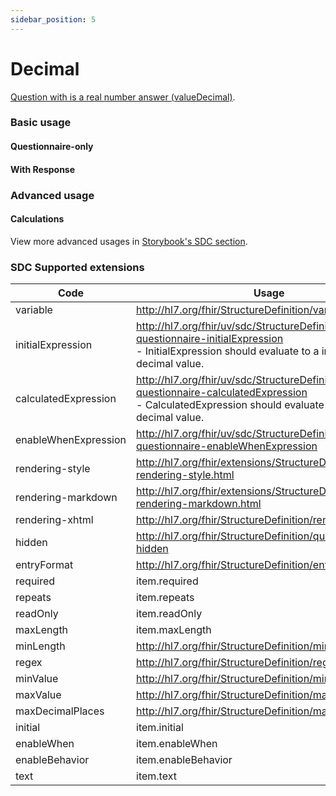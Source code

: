 ```yaml
---
sidebar_position: 5
---
```



# Decimal

[Question with is a real number answer (valueDecimal)](https://hl7.org/fhir/r4/codesystem-item-type.html#item-type-decimal).

### Basic usage

#### Questionnaire-only

<IframeContainer storyId="itemtype-decimal--decimal-basic" initialHeight={120} />

#### With Response

<IframeContainer storyId="itemtype-decimal--decimal-basic-response" initialHeight={120} />

### Advanced usage

#### Calculations

<IframeContainer
  storyId="sdc-10-1-3-behavior-calculations-item-type-calculations--decimal-calculation"
  initialHeight={352}
/>

View more advanced usages in [Storybook's SDC section](https://smartforms.csiro.au/storybook/?path=/docs/sdc-overview--docs).

### SDC Supported extensions

| Code                 | Usage                                                                                                                                                         |
|----------------------|---------------------------------------------------------------------------------------------------------------------------------------------------------------|
| variable             | http://hl7.org/fhir/StructureDefinition/variable                                                                                                              |
| initialExpression    | http://hl7.org/fhir/uv/sdc/StructureDefinition/sdc-questionnaire-initialExpression<br/>- InitialExpression should evaluate to a integer or decimal value.     |
| calculatedExpression | http://hl7.org/fhir/uv/sdc/StructureDefinition/sdc-questionnaire-calculatedExpression<br/>- CalculatedExpression should evaluate to integer or decimal value. |
| enableWhenExpression | http://hl7.org/fhir/uv/sdc/StructureDefinition/sdc-questionnaire-enableWhenExpression                                                                         |
| rendering-style      | http://hl7.org/fhir/extensions/StructureDefinition-rendering-style.html                                                                                       |
| rendering-markdown   | http://hl7.org/fhir/extensions/StructureDefinition-rendering-markdown.html                                                                                    |
| rendering-xhtml      | http://hl7.org/fhir/StructureDefinition/rendering-xhtml                                                                                                       |
| hidden               | http://hl7.org/fhir/StructureDefinition/questionnaire-hidden                                                                                                  |
| entryFormat          | http://hl7.org/fhir/StructureDefinition/entryFormat                                                                                                           |
| required             | item.required                                                                                                                                                 |
| repeats              | item.repeats                                                                                                                                                  |
| readOnly             | item.readOnly                                                                                                                                                 |
| maxLength            | item.maxLength                                                                                                                                                |
| minLength            | http://hl7.org/fhir/StructureDefinition/minLength                                                                                                             |
| regex                | http://hl7.org/fhir/StructureDefinition/regex                                                                                                                 |
| minValue             | http://hl7.org/fhir/StructureDefinition/minValue                                                                                                              |
| maxValue             | http://hl7.org/fhir/StructureDefinition/maxValue                                                                                                              |
| maxDecimalPlaces     | http://hl7.org/fhir/StructureDefinition/maxDecimalPlaces                                                                                                      |
| initial              | item.initial                                                                                                                                                  |
| enableWhen           | item.enableWhen                                                                                                                                               |
| enableBehavior       | item.enableBehavior                                                                                                                                           |
| text                 | item.text                                                                                                                                                     |
